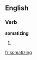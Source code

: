 
==English==

===Verb===
'''somatizing'''

# {{present participle of|[[somatize]]}}

[[fr:somatizing]]